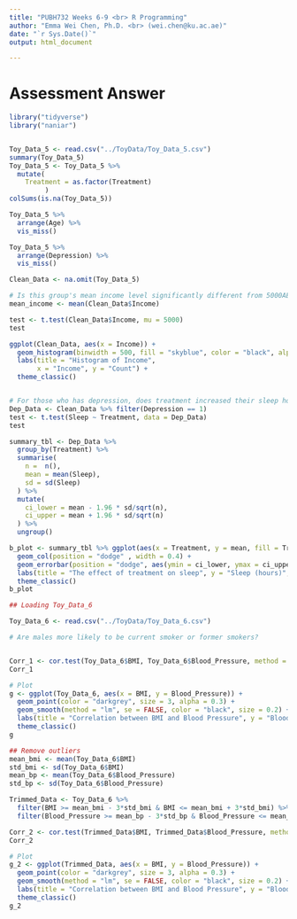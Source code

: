 ```yaml
---
title: "PUBH732 Weeks 6-9 <br> R Programming"
author: "Emma Wei Chen, Ph.D. <br> (wei.chen@ku.ac.ae)"
date: "`r Sys.Date()`"
output: html_document

---
```


<script type="text/javascript">
  var password = prompt("Please enter the password");
  if (password != "2025Spring") {
    alert("Incorrect password");
    window.location = "about:blank"; // Redirect if the password is wrong
  }
</script>

 
# Assessment Answer

```r
library("tidyverse")
library("naniar")


Toy_Data_5 <- read.csv("../ToyData/Toy_Data_5.csv")
summary(Toy_Data_5)
Toy_Data_5 <- Toy_Data_5 %>%
  mutate(
    Treatment = as.factor(Treatment)
         )
colSums(is.na(Toy_Data_5))

Toy_Data_5 %>% 
  arrange(Age) %>%
  vis_miss()

Toy_Data_5 %>% 
  arrange(Depression) %>%
  vis_miss()

Clean_Data <- na.omit(Toy_Data_5)

# Is this group's mean income level significantly different from 5000AED? 
mean_income <- mean(Clean_Data$Income)

test <- t.test(Clean_Data$Income, mu = 5000)
test

ggplot(Clean_Data, aes(x = Income)) +
  geom_histogram(binwidth = 500, fill = "skyblue", color = "black", alpha = 0.6) + 
  labs(title = "Histogram of Income",
       x = "Income", y = "Count") +
  theme_classic()


# For those who has depression, does treatment increased their sleep hours? 
Dep_Data <- Clean_Data %>% filter(Depression == 1)
test <- t.test(Sleep ~ Treatment, data = Dep_Data)
test

summary_tbl <- Dep_Data %>%
  group_by(Treatment) %>%
  summarise(
    n =  n(),
    mean = mean(Sleep), 
    sd = sd(Sleep)
  ) %>%
  mutate(
    ci_lower = mean - 1.96 * sd/sqrt(n),
    ci_upper = mean + 1.96 * sd/sqrt(n)
  ) %>%
  ungroup()

b_plot <- summary_tbl %>% ggplot(aes(x = Treatment, y = mean, fill = Treatment)) +
  geom_col(position = "dodge" , width = 0.4) +  
  geom_errorbar(position = "dodge", aes(ymin = ci_lower, ymax = ci_upper), width = 0.2) + 
  labs(title = "The effect of treatment on sleep", y = "Sleep (hours)", x = "Treatment (cm)") +
  theme_classic()
b_plot

## Loading Toy_Data_6

Toy_Data_6 <- read.csv("../ToyData/Toy_Data_6.csv")

# Are males more likely to be current smoker or former smokers? 


Corr_1 <- cor.test(Toy_Data_6$BMI, Toy_Data_6$Blood_Pressure, method = "pearson")
Corr_1

# Plot
g <- ggplot(Toy_Data_6, aes(x = BMI, y = Blood_Pressure)) +
  geom_point(color = "darkgrey", size = 3, alpha = 0.3) +
  geom_smooth(method = "lm", se = FALSE, color = "black", size = 0.2) +
  labs(title = "Correlation between BMI and Blood Pressure", y = "Blood Pressure (kg)", x = "BMI (cm)") +
  theme_classic()
g

## Remove outliers
mean_bmi <- mean(Toy_Data_6$BMI)
std_bmi <- sd(Toy_Data_6$BMI)
mean_bp <- mean(Toy_Data_6$Blood_Pressure)
std_bp <- sd(Toy_Data_6$Blood_Pressure)

Trimmed_Data <- Toy_Data_6 %>% 
  filter(BMI >= mean_bmi - 3*std_bmi & BMI <= mean_bmi + 3*std_bmi) %>%
  filter(Blood_Pressure >= mean_bp - 3*std_bp & Blood_Pressure <= mean_bp + 3*std_bp)

Corr_2 <- cor.test(Trimmed_Data$BMI, Trimmed_Data$Blood_Pressure, method = "pearson")
Corr_2

# Plot
g_2 <- ggplot(Trimmed_Data, aes(x = BMI, y = Blood_Pressure)) +
  geom_point(color = "darkgrey", size = 3, alpha = 0.3) +
  geom_smooth(method = "lm", se = FALSE, color = "black", size = 0.2) +
  labs(title = "Correlation between BMI and Blood Pressure", y = "Blood Pressure (kg)", x = "BMI (cm)") +
  theme_classic()
g_2


```
